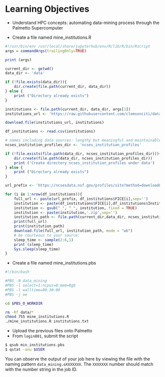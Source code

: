 
# Learning Objectives

- Understand HPC concepts: automating data-mining process through the Palmetto Supercomputer

- Create a file named mine_institutions.R

```r
#!/usr/bin/env /usr/local/share/jupyterhub/env/R/lib/R/bin/Rscript
args = commandArgs(trailingOnly=TRUE)

print (args)

current_dir <- getwd()
data_dir <- 'data'

if (!file.exists(data_dir)){
    dir.create(file.path(current_dir, data_dir))
} else {
    print ("Directory already exists")
}

institutions <- file.path(current_dir, data_dir, args[1])
institutions_url <- 'https://raw.githubusercontent.com/clemsonciti/data-mining-r-workshop/master/institutions.txt'

download.file(institutions_url, institutions)

df_institutions <- read.csv(institutions)

# names including data sources: lengthy but meaningful and maintainable
ncses_institution_profiles_dir <- 'ncses_institution_profiles'

if (!file.exists(file.path(data_dir, ncses_institution_profiles_dir))){
    dir.create(file.path(data_dir, ncses_institution_profiles_dir))
    print ('Create directory ncses_institution_profiles under data')
} else {
    print ("Directory already exists")
}

url_prefix <- 'https://ncsesdata.nsf.gov/profiles/site?method=download&fice='

for (i in 1:nrow(df_institutions)){
    full_url <- paste(url_prefix, df_institutions$FICE[i],sep='')
    institution <- paste(df_institutions$FICE[i],df_institutions$Institutions[i],sep='_')
    institution <- gsub(" ", "_", institution, fixed = TRUE)
    institution <- paste(institution,'.zip',sep='')
    institution_path <- file.path(current_dir,data_dir, ncses_institution_profiles_dir, institution)
    print(full_url)
    print(institution_path)
    download.file(full_url, institution_path, mode = "wb")
    # be courteous to your source:
    sleep_time <- sample(2:6,1)
    print (sleep_time)
    Sys.sleep(sleep_time)
}
```

- Create a file named mine_institutions.pbs

```bash
#!/bin/bash

#PBS -N data_mining
#PBS -l select=1:ncpus=8:mem=8gb
#PBS -l walltime=00:30:00
#PBS -j oe

cd $PBS_O_WORKDIR

rm -Rf data/*
chmod 755 mine_institutions.R 
./mine_institutions.R institutions.txt
```

- Upload the previous files onto Palmetto
- From `login001`, submit the script

```bash
$ qsub min_institutions.pbs
$ qstat -anu $USER
```

You can observe the output of your job here by viewing the file with the naming pattern `data_mining.oXXXXXXX`. The `XXXXXXX` number should match with the number string in the job ID. 
